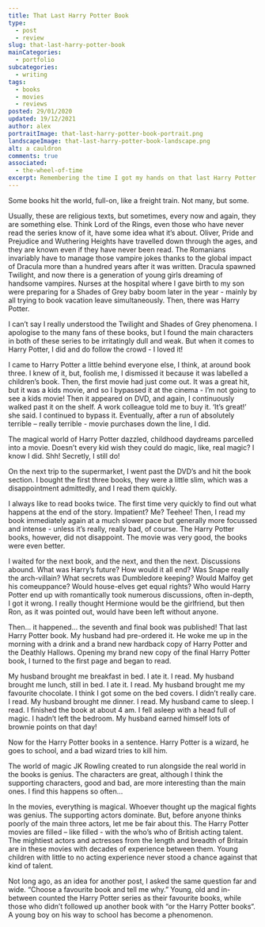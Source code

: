 ```yaml
---
title: That Last Harry Potter Book
type: 
  - post
  - review
slug: that-last-harry-potter-book
mainCategories: 
  - portfolio
subcategories: 
  - writing
tags:
  - books
  - movies
  - reviews
posted: 29/01/2020
updated: 19/12/2021
author: alex
portraitImage: that-last-harry-potter-book-portrait.png
landscapeImage: that-last-harry-potter-book-landscape.png
alt: a cauldron
comments: true
associated: 
  - the-wheel-of-time
excerpt: Remembering the time I got my hands on that last Harry Potter book. 
---
```


<ReviewBody>

Some books hit the world, full-on, like a freight train. Not many, but some. 

Usually, these are religious texts, but sometimes, every now and again, they are something else. Think Lord of the Rings, even those who have never read the series know of it, have some idea what it’s about. Oliver, Pride and Prejudice and Wuthering Heights have travelled down through the ages, and they are known even if they have never been read. The Romanians invariably have to manage those vampire jokes thanks to the global impact of Dracula more than a hundred years after it was written. Dracula spawned Twilight, and now there is a generation of young girls dreaming of handsome vampires. Nurses at the hospital where I gave birth to my son were preparing for a Shades of Grey baby boom later in the year - mainly by all trying to book vacation leave simultaneously. Then, there was Harry Potter.

I can’t say I really understood the Twilight and Shades of Grey phenomena. I apologise to the many fans of these books, but I found the main characters in both of these series to be irritatingly dull and weak. But when it comes to Harry Potter, I did and do follow the crowd - I loved it! 

I came to Harry Potter a little behind everyone else, I think, at around book three. I knew of it, but, foolish me, I dismissed it because it was labelled a children’s book. Then, the first movie had just come out. It was a great hit, but it was a kids movie, and so I bypassed it at the cinema - I’m not going to see a kids movie!  Then it appeared on DVD, and again, I continuously walked past it on the shelf. A work colleague told me to buy it. ‘It’s great!’ she said. I continued to bypass it. Eventually, after a run of absolutely terrible – really terrible - movie purchases down the line, I did. 

The magical world of Harry Potter dazzled, childhood daydreams parcelled into a movie.  Doesn’t every kid wish they could do magic, like, real magic? I know I did. Shh! Secretly, I still do! 

On the next trip to the supermarket, I went past the DVD’s and hit the book section. I bought the first three books, they were a little slim, which was a disappointment admittedly, and I read them quickly. 

I always like to read books twice. The first time very quickly to find out what happens at the end of the story. Impatient? Me? Teehee! Then, I read my book immediately again at a much slower pace but generally more focussed and intense - unless it’s really, really bad, of course. 
The Harry Potter books, however, did not disappoint.  The movie was very good, the books were even better.

I waited for the next book, and the next, and then the next. Discussions abound. What was Harry’s future? How would it all end? Was Snape really the arch-villain? What secrets was Dumbledore keeping? Would Malfoy get his comeuppance? Would house-elves get equal rights? Who would Harry Potter end up with romantically took numerous discussions, often in-depth, I got it wrong. I really thought Hermione would be the girlfriend, but then Ron, as it was pointed out, would have been left without anyone.

Then… it happened… the seventh and final book was published! That last Harry Potter book. My husband had pre-ordered it. He woke me up in the morning with a drink and a brand new hardback copy of Harry Potter and the Deathly Hallows. Opening my brand new copy of the final Harry Potter book, I turned to the first page and began to read. 

My husband brought me breakfast in bed. I ate it. I read. My husband brought me lunch, still in bed. I ate it. I read. My husband brought me my favourite chocolate. I think I got some on the bed covers. I didn’t really care. I read. My husband brought me dinner. I read. My husband came to sleep. I read. I finished the book at about 4 am. I fell asleep with a head full of magic. I hadn’t left the bedroom. My husband earned himself lots of brownie points on that day!

Now for the Harry Potter books in a sentence. Harry Potter is a wizard, he goes to school, and a bad wizard tries to kill him. 

The world of magic JK Rowling created to run alongside the real world in the books is genius. The characters are great, although I think the supporting characters, good and bad, are more interesting than the main ones. I find this happens so often…

In the movies, everything is magical. Whoever thought up the magical fights was genius. The supporting actors dominate. But, before anyone thinks poorly of the main three actors, let me be fair about this. The Harry Potter movies are filled – like filled - with the who’s who of British acting talent. The mightiest actors and actresses from the length and breadth of Britain are in these movies with decades of experience between them. Young children with little to no acting experience never stood a chance against that kind of talent.

Not long ago, as an idea for another post, I asked the same question far and wide. “Choose a favourite book and tell me why.” Young, old and in-between counted the Harry Potter series as their favourite books, while those who didn’t followed up another book with “or the Harry Potter books“. A young boy on his way to school has become a phenomenon.


</ReviewBody>